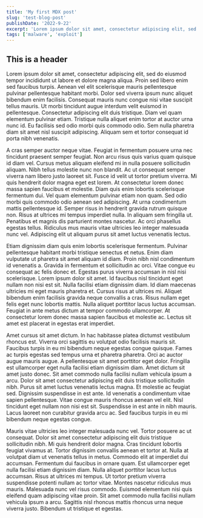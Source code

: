```yaml
---
title: 'My first MDX post'
slug: 'test-blog-post'
publishDate: '2022-9-22'
excerpt: 'Lorem ipsum dolor sit amet, consectetur adipiscing elit, sed do eiusmod tempor incididunt ut labore et dolore magna aliqua. Proin sed libero enim sed faucibus turpis. Aenean vel elit scelerisque mauris pellentesque pulvinar pellentesque habitant morbi. Dolor sed viverra ipsum nunc aliquet bibendum enim facilisis. Consequat mauris nunc congue nisi vitae suscipit tellus mauris.'
tags: ['malware', 'exploit']
---
```


## This is a header

Lorem ipsum dolor sit amet, consectetur adipiscing elit, sed do eiusmod tempor incididunt ut labore et dolore magna aliqua. Proin sed libero enim sed faucibus turpis. Aenean vel elit scelerisque mauris pellentesque pulvinar pellentesque habitant morbi. Dolor sed viverra ipsum nunc aliquet bibendum enim facilisis. Consequat mauris nunc congue nisi vitae suscipit tellus mauris. Ut morbi tincidunt augue interdum velit euismod in pellentesque. Consectetur adipiscing elit duis tristique. Diam vel quam elementum pulvinar etiam. Tristique nulla aliquet enim tortor at auctor urna nunc id. Eu facilisis sed odio morbi quis commodo odio. Sem nulla pharetra diam sit amet nisl suscipit adipiscing. Aliquam sem et tortor consequat id porta nibh venenatis.

A cras semper auctor neque vitae. Feugiat in fermentum posuere urna nec tincidunt praesent semper feugiat. Non arcu risus quis varius quam quisque id diam vel. Cursus metus aliquam eleifend mi in nulla posuere sollicitudin aliquam. Nibh tellus molestie nunc non blandit. Ac ut consequat semper viverra nam libero justo laoreet sit. Fusce id velit ut tortor pretium viverra. Mi quis hendrerit dolor magna eget est lorem. At consectetur lorem donec massa sapien faucibus et molestie. Diam quis enim lobortis scelerisque fermentum dui. Vel quam elementum pulvinar etiam non quam. Sed odio morbi quis commodo odio aenean sed adipiscing. At urna condimentum mattis pellentesque id. Semper risus in hendrerit gravida rutrum quisque non. Risus at ultrices mi tempus imperdiet nulla. In aliquam sem fringilla ut. Penatibus et magnis dis parturient montes nascetur. Ac orci phasellus egestas tellus. Ridiculus mus mauris vitae ultricies leo integer malesuada nunc vel. Adipiscing elit ut aliquam purus sit amet luctus venenatis lectus.

Etiam dignissim diam quis enim lobortis scelerisque fermentum. Pulvinar pellentesque habitant morbi tristique senectus et netus. Enim diam vulputate ut pharetra sit amet aliquam id diam. Proin nibh nisl condimentum id venenatis a. Gravida in fermentum et sollicitudin ac orci. Vitae congue eu consequat ac felis donec et. Egestas purus viverra accumsan in nisl nisi scelerisque. Lorem ipsum dolor sit amet. Id faucibus nisl tincidunt eget nullam non nisi est sit. Nulla facilisi etiam dignissim diam. Id diam maecenas ultricies mi eget mauris pharetra et. Cursus risus at ultrices mi. Aliquet bibendum enim facilisis gravida neque convallis a cras. Risus nullam eget felis eget nunc lobortis mattis. Nulla aliquet porttitor lacus luctus accumsan. Feugiat in ante metus dictum at tempor commodo ullamcorper. At consectetur lorem donec massa sapien faucibus et molestie ac. Lectus sit amet est placerat in egestas erat imperdiet.

Amet cursus sit amet dictum. In hac habitasse platea dictumst vestibulum rhoncus est. Viverra orci sagittis eu volutpat odio facilisis mauris sit. Faucibus turpis in eu mi bibendum neque egestas congue quisque. Fames ac turpis egestas sed tempus urna et pharetra pharetra. Orci ac auctor augue mauris augue. A pellentesque sit amet porttitor eget dolor. Fringilla est ullamcorper eget nulla facilisi etiam dignissim diam. Amet dictum sit amet justo donec. Sit amet commodo nulla facilisi nullam vehicula ipsum a arcu. Dolor sit amet consectetur adipiscing elit duis tristique sollicitudin nibh. Purus sit amet luctus venenatis lectus magna. Et molestie ac feugiat sed. Dignissim suspendisse in est ante. Id venenatis a condimentum vitae sapien pellentesque. Vitae congue mauris rhoncus aenean vel elit. Nisl tincidunt eget nullam non nisi est sit. Suspendisse in est ante in nibh mauris. Lacus laoreet non curabitur gravida arcu ac. Sed faucibus turpis in eu mi bibendum neque egestas congue.

Mauris vitae ultricies leo integer malesuada nunc vel. Tortor posuere ac ut consequat. Dolor sit amet consectetur adipiscing elit duis tristique sollicitudin nibh. Mi quis hendrerit dolor magna. Cras tincidunt lobortis feugiat vivamus at. Tortor dignissim convallis aenean et tortor at. Nulla at volutpat diam ut venenatis tellus in metus. Commodo elit at imperdiet dui accumsan. Fermentum dui faucibus in ornare quam. Est ullamcorper eget nulla facilisi etiam dignissim diam. Nulla aliquet porttitor lacus luctus accumsan. Risus at ultrices mi tempus. Ut tortor pretium viverra suspendisse potenti nullam ac tortor vitae. Montes nascetur ridiculus mus mauris. Malesuada nunc vel risus commodo. Euismod elementum nisi quis eleifend quam adipiscing vitae proin. Sit amet commodo nulla facilisi nullam vehicula ipsum a arcu. Sagittis nisl rhoncus mattis rhoncus urna neque viverra justo. Bibendum ut tristique et egestas.